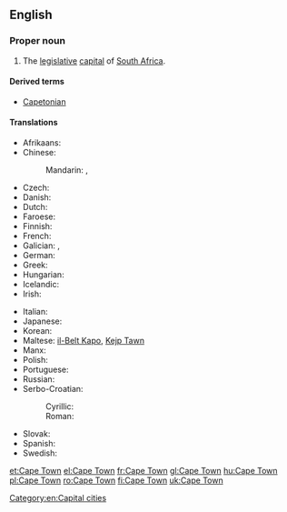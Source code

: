 ==English==

{{wikipedia}}

===Proper noun===
{{en-proper noun}}

# The [[legislative]] [[capital]] of [[South Africa]].

====Derived terms====
* [[Capetonian]]

====Translations====
{{trans-top|legislative capital of South Africa}}
* Afrikaans: {{t-|af|Kaapstad}}
* Chinese:
*: Mandarin: {{t|cmn|開普敦|sc=Hani}}, {{t|cmn|开普敦|tr=Kāipǔdūn|sc=Hani}}
* Czech: {{t-|cs|Kapské Město|n}}
* Danish: {{t-|da|Cape Town}}
* Dutch: {{t+|nl|Kaapstad|n}}
* Faroese: {{t-|fo|Høvdastaður|m}}
* Finnish: {{t+|fi|Kapkaupunki}}
* French: {{t+|fr|Le Cap|m}}
* Galician: {{t+|gl|Cidade do Cabo|f}}, {{t+|gl|Capetón}}
* German: {{t-|de|Kapstadt}}
* Greek: {{t-|el|Κέηπ Τάουν|tr=Kéip Táoun|n}}
* Hungarian: {{t+|hu|Fokváros}}
* Icelandic: {{t-|is|Höfðaborg}}
* Irish: {{t|ga|Baile na Rinne}}
{{trans-mid}}
* Italian: {{t-|it|Città del Capo|f}}
* Japanese: {{t-|ja|ケープタウン|tr=Kēputaun}}
* Korean: {{t-|ko|케이프타운|tr=Keipeutaun|sc=Hang}}
* Maltese: [[il-Belt Kapo]], [[Kejp Tawn]]
* Manx: {{t-|gv|Balley ny Rheynn|m}}
* Polish: {{t+|pl|Kapsztad|m}}
* Portuguese: {{t+|pt|Cidade do Cabo}}
* Russian: {{t+|ru|Кейптаун|m|tr=Kejptáun, Kéjptaun}}
* Serbo-Croatian:
*: Cyrillic: {{t-|sh|Кејптаун|m}}
*: Roman: {{t-|sh|Kejptaun|m}}
* Slovak: {{t-|sk|Kapské Mesto|n}}
* Spanish: {{t+|es|Ciudad del Cabo|f}}
* Swedish: {{t-|sv|Kapstaden}}
{{trans-bottom}}

[[Category:en:Capital cities]]

[[et:Cape Town]]
[[el:Cape Town]]
[[fr:Cape Town]]
[[gl:Cape Town]]
[[hu:Cape Town]]
[[pl:Cape Town]]
[[ro:Cape Town]]
[[fi:Cape Town]]
[[uk:Cape Town]]